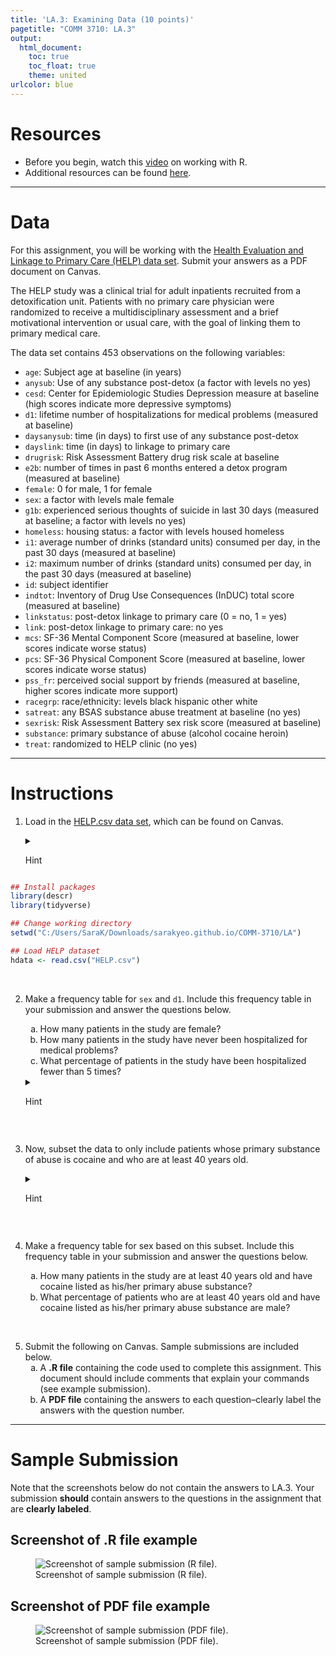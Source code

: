```yaml
---
title: 'LA.3: Examining Data (10 points)'
pagetitle: "COMM 3710: LA.3"
output:
  html_document:
    toc: true
    toc_float: true
    theme: united
urlcolor: blue
---
```


# Resources
- Before you begin, watch this [video](https://youtu.be/Dbj_l1PRIjA) on working with R.
- Additional resources can be found [here](https://rpubs.com/yesun/652965).

---

# Data
For this assignment, you will be working with the [Health Evaluation and Linkage to Primary Care (HELP) data set](https://utah.instructure.com/files/102658359/download?download_frd=1). Submit your answers as a PDF document on Canvas.

The HELP study was a clinical trial for adult inpatients recruited from a detoxification unit. Patients with no primary care physician were randomized to receive a multidisciplinary assessment and a brief motivational intervention or usual care, with the goal of linking them to primary medical care.

The data set contains 453 observations on the following variables:

* `age`: Subject age at baseline (in years)
* `anysub`: Use of any substance post-detox (a factor with levels no yes)
* `cesd`: Center for Epidemiologic Studies Depression measure at baseline (high scores indicate more depressive symptoms)
* `d1`: lifetime number of hospitalizations for medical problems (measured at baseline)
* `daysanysub`: time (in days) to first use of any substance post-detox
* `dayslink`: time (in days) to linkage to primary care
* `drugrisk`: Risk Assessment Battery drug risk scale at baseline
* `e2b`: number of times in past 6 months entered a detox program (measured at baseline)
* `female`: 0 for male, 1 for female
* `sex`: a factor with levels male female
* `g1b`: experienced serious thoughts of suicide in last 30 days (measured at baseline; a factor with levels no yes)
* `homeless`: housing status: a factor with levels housed homeless
* `i1`: average number of drinks (standard units) consumed per day, in the past 30 days (measured at baseline)
* `i2`: maximum number of drinks (standard units) consumed per day, in the past 30 days (measured at baseline)
* `id`: subject identifier
* `indtot`: Inventory of Drug Use Consequences (InDUC) total score (measured at baseline)
* `linkstatus`: post-detox linkage to primary care (0 = no, 1 = yes)
* `link`: post-detox linkage to primary care: no yes
* `mcs`: SF-36 Mental Component Score (measured at baseline, lower scores indicate worse status)
* `pcs`: SF-36 Physical Component Score (measured at baseline, lower scores indicate worse status)
* `pss_fr`: perceived social support by friends (measured at baseline, higher scores indicate more support)
* `racegrp`: race/ethnicity: levels black hispanic other white
* `satreat`: any BSAS substance abuse treatment at baseline (no yes)
* `sexrisk`: Risk Assessment Battery sex risk score (measured at baseline)
* `substance`: primary substance of abuse (alcohol cocaine heroin)
* `treat`: randomized to HELP clinic (no yes)

---

# Instructions
1. Load in the [HELP.csv data set](https://utah.instructure.com/files/108105219/download?download_frd=1)<!--change link for each section-->, which can be found on Canvas.
<details>
<summary>Hint</summary>

   The command to read a .csv data file to an object named `helpdata` in R is:
   ```
   helpdata <- read.csv("HELP.csv")
   ```
</details>

```r
## Install packages
library(descr)
library(tidyverse)

## Change working directory
setwd("C:/Users/SaraK/Downloads/sarakyeo.github.io/COMM-3710/LA")

## Load HELP dataset
hdata <- read.csv("HELP.csv")

```

<br>

2. Make a frequency table for `sex` and `d1`. Include this frequency table in your submission and answer the questions below.
      a. How many patients in the study are female?
      b. How many patients in the study have never been hospitalized for medical problems?
      c. What percentage of patients in the study have been hospitalized fewer than 5 times?

   <details>
   <summary>Hint</summary>
   
      The package(s) and command(s) necessary to create frequency tables in R can be found in the video linked at the beginning of these instructions.
   </details>
<br>

3. Now, subset the data to only include patients whose primary substance of abuse is cocaine and who are at least 40 years old.
<details>
<summary>Hint</summary>
   
   The subset argument should be `substance == "cocaine" & age >= 40`
</details>
<br>

4. Make a frequency table for sex based on this subset. Include this frequency table in your submission and answer the questions below.
      a. How many patients in the study are at least 40 years old and have cocaine listed as his/her primary abuse substance?
      b. What percentage of patients who are at least 40 years old and have cocaine listed as his/her primary abuse substance are male?

<br>

5. Submit the following on Canvas. Sample submissions are included below.
   (a) A **.R file** containing the code used to complete this assignment. This document should include comments that explain your commands (see example submission).
   (b) A **PDF file** containing the answers to each question--clearly label the answers with the question number.

---

# Sample Submission {.tabset .tabset-fade}

Note that the screenshots below do not contain the answers to LA.3. Your submission **should** contain answers to the questions in the assignment that are **clearly labeled**.

## Screenshot of .R file example
![Screenshot of sample submission (R file).](LA.3_sample-R-submission.png)

## Screenshot of PDF file example
![Screenshot of sample submission (PDF file).](LA.3_sample-PDF-submission.png)
